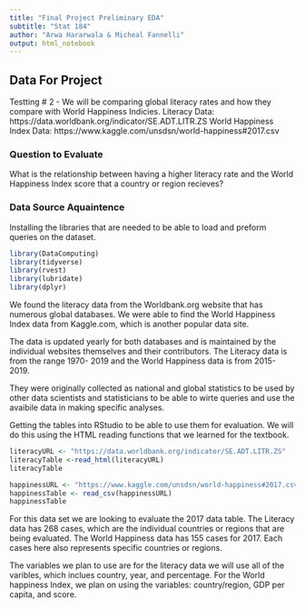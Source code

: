 ```yaml
---
title: "Final Project Preliminary EDA" 
subtitle: "Stat 184"
author: "Arwa Hararwala & Micheal Fannelli"
output: html_notebook
---
```


## Data For Project 
Testting # 2
- We will be comparing global literacy rates and how they compare with World Happiness Indicies.
Literacy Data: https://data.worldbank.org/indicator/SE.ADT.LITR.ZS
World Happiness Index Data: https://www.kaggle.com/unsdsn/world-happiness#2017.csv

### Question to Evaluate
What is the relationship between having a higher literacy rate and the World Happiness Index score that a country or region recieves? 


### Data Source Aquaintence

Installing the libraries that are needed to be able to load and preform queries on the dataset.
```r
library(DataComputing)
library(tidyverse)
library(rvest)
library(lubridate)
library(dplyr)
```


We found the literacy data from the Worldbank.org website that has numerous global databases. We were able to find the World Happiness Index data from Kaggle.com, which is another popular data site. 

The data is updated yearly for both databases and is maintained by the individual websites themselves and their contributors. The Literacy data is from the range 1970- 2019 and the World Happiness data is from 2015-2019. 

They were originally collected as national and global statistics to be used by other data scientists and statisticians to be able to wirte queries and use the avaibile data in making specific analyses. 

Getting the tables into RStudio to be able to use them for evaluation. We will do this using the HTML reading functions that we learned for the textbook. 
```r
literacyURL <- "https://data.worldbank.org/indicator/SE.ADT.LITR.ZS"
literacyTable <-read_html(literacyURL)
literacyTable
```

```r
happinessURL <- "https://www.kaggle.com/unsdsn/world-happiness#2017.csv"
happinessTable <- read_csv(happinessURL)
happinessTable
```

For this data set we are looking to evaluate the 2017 data table. The Literacy data has 268 cases, which are the individual countries or regions that are being evaluated. The World Happiness data has 155 cases for 2017. Each cases here also represents specific countries or regions. 

The variables we plan to use are for the literacy data we will use all of the varibles, which inclues country, year, and percentage. For the World happiness Index, we plan on using the variables: country/region, GDP per capita, and score. 